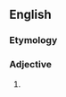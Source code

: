 ==English==

===Etymology===
{{suffix|en|wo|ful}}

===Adjective===
{{en-adj}}

# {{obsolete spelling of|woeful|lang=en}}